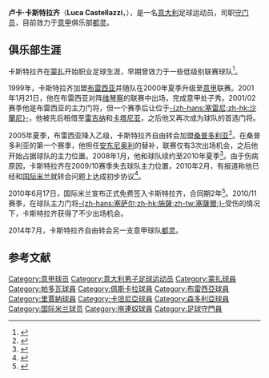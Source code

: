 {{noteTA
|T=zh-hans:卢卡·卡斯特拉齐;zh-hk:盧卡·卡斯迪拿斯;zh-tw:盧卡·卡斯特拉齊;
|G1=足球
|G2=意甲
|1=zh-hans:卢卡·卡斯特拉齐;zh-hk:盧卡·卡斯迪拿斯;zh-tw:盧卡·卡斯特拉齊;
|2=zh-hans:卡斯特拉齐;zh-hk:卡斯迪拿斯;zh-tw:卡斯特拉齊;
}}
{{Football player infobox
| playername = 卢卡·卡斯特拉齐<br />''Luca Castellazzi''
| image = [[File:Luca_Castellazzi.jpg|180px]]
| fullname = Luca Castellazzi
| height  = {{height|meter=1.92}}
| dateofbirth  = {{birth date and age|1975|7|19}}
| cityofbirth = 戈尔贡佐拉
| countryofbirth = [[意大利|意大利]]
| currentclub = [[拖連奴足球會|都灵]]
| clubnumber = 13
| position = [[守门员|守门员]]
| youthyears = 1992–1994
| youthclubs = [[蒙扎足球俱乐部|蒙扎]]
| years = 1994–1995<br>1995–1996<br>1996–1999<br>1999<br>1999–2005<br>2002–2003<br>2003 <br>2005–2010<br>2010–2014<br>2014–
| clubs = [[瓦尔瑟足球俱乐部|-{zh-hans:瓦尔瑟;zh-hk:華利斯}-]]<br>[[蒙扎足球俱乐部|蒙扎]] <br>[[帕多瓦足球俱乐部|帕多瓦]]<br>→ [[佩斯卡拉足球俱乐部|佩斯卡拉]] (租借)<br>[[布雷西亚足球俱乐部|布雷西亚]] <br>→ [[雷吉纳足球俱乐部|雷吉纳]] (租借)<br>→ [[卡塔尼亚足球俱乐部|卡塔尼亚]] (租借)<br>[[桑普多利亚足球俱乐部|桑普多利亚]]<br>[[国际米兰足球俱乐部|国际米兰]]<br>[[拖連奴足球會|都灵]]
| caps(goals) = {{0}}18 {{0}}(0)<br>{{0}}32 {{0}}(0)<br>{{0}}57 {{0}}(0)<br>{{0}}{{0}}3 {{0}}(0)<br>107 {{0}}(0)<br>{{0}}18 {{0}}(0)<br>{{0}}18 {{0}}(0)<br>103 {{0}}(0)<br>{{0}}24 {{0}}(0)
| nationalyears = 
| nationalteam = 
| nationalcaps(goals) = 
| pcupdate = 2011年1月31日
| ntupdate = 
}}

'''卢卡·卡斯特拉齐'''（'''Luca Castellazzi'''，{{bd|1975年|7月19日|catIdx=C}}），是一名[[意大利|意大利]]足球运动员，司职[[守门员|守门员]]，目前效力于[[意甲|意甲]]俱乐部[[拖連奴足球會|都灵]]。

==俱乐部生涯==
卡斯特拉齐在[[蒙扎足球俱乐部|蒙扎]]开始职业足球生涯，早期曾效力于一些低级别联赛球队<ref>{{cite news|url=http://archiviostorico.gazzetta.it/1999/gennaio/16/Padova_Foggia_testa_ga_0_9901164676.shtml|title=Padova e Foggia, su la testa|date=1999-01-16|accessdate=2010-06-18|work=La Gazzetta dello Sport|language=it|archive-date=2014-07-27|archive-url=https://web.archive.org/web/20140727071814/http://archiviostorico.gazzetta.it/1999/gennaio/16/Padova_Foggia_testa_ga_0_9901164676.shtml|dead-url=no}}</ref>。

1999年，卡斯特拉齐加盟[[布雷西亚足球俱乐部|布雷西亚]]并随队在2000年夏季升级至[[意甲|意甲]]联赛。2001年1月21日，他在布雷西亚对阵[[维琴察足球俱乐部|维琴察]]的联赛中出场，完成意甲处子秀。2001/02赛季他是布雷西亚的主力门将，但一个赛季后让位于[[马特奥·塞雷尼|-{zh-hans:塞雷尼;zh-hk:沙蘭尼}-]]，他被先后租借至[[雷吉纳足球俱乐部|雷吉纳]]和[[卡塔尼亚足球俱乐部|卡塔尼亚]]，之后他又再次成为球队的首选门将。

2005年夏季，布雷西亚降入乙级，卡斯特拉齐自由转会加盟[[桑普多利亚足球俱乐部|桑普多利亚]]<ref>{{cite web|url=http://en.archive.uefa.com/competitions/uefacup/news/kind=1/newsid=320166.html|title=Castellazzi to give Sampdoria cover|date=25 July 2005|accessdate=18 June 2010|publisher=UEFA.com|archive-date=2012-06-30|archive-url=https://archive.today/20120630135829/http://en.archive.uefa.com/competitions/uefacup/news/kind=1/newsid=320166.html|dead-url=yes}}</ref>。在桑普多利亚的第一个赛季，他担任[[弗朗西斯科·安东尼奥利|安东尼奥利]]的替补，联赛仅有3次出场机会，之后他开始占据球队的主力位置。2008年1月，他和球队续约至2010年夏季<ref>{{cite news|url=http://www.sampdoria.it/index.php?option=com_content&task=view&id=2778&Itemid=38|title=Castellazzi: «Vittoria e rinnovo del contratto, sono felice»|date=2008-01-26|accessdate=2010-06-18|work=UC Sampdoria|language=it|archive-date=2008-01-29|archive-url=https://web.archive.org/web/20080129054921/http://www.sampdoria.it/index.php?option=com_content&task=view&id=2778&Itemid=38|dead-url=no}}</ref>。由于伤病原因，卡斯特拉齐在2009/10赛季失去球队主力位置，2010年2月，有报道称他已经和[[国际米兰足球俱乐部|国际米兰]]就转会问题上达成初步协议<ref>{{cite news|url=http://www.goal.com/en/news/10/italy/2010/02/27/1809722/inter-have-signed-luca-castellazzi-from-sampdoria-agent|title=Inter Have Signed Luca Castellazzi From Sampdoria - Agent|date=2010-02-27|accessdate=2010-06-17|publisher=Goal.com|archive-date=2010-06-12|archive-url=https://web.archive.org/web/20100612154217/http://www.goal.com/en/news/10/italy/2010/02/27/1809722/inter-have-signed-luca-castellazzi-from-sampdoria-agent|dead-url=no}}</ref>。

2010年6月17日，国际米兰宣布正式免费签入卡斯特拉齐，合同期2年<ref>{{cite news|url=http://www.inter.it/aas/news/reader?N=48653&L=it|title=Mercato: Castellazzi e l'Inter fino al 2012|date=2010-06-17|accessdate=2010-06-17|work=FC Internazionale Milano official site|language=it|archive-date=2012-10-09|archive-url=https://web.archive.org/web/20121009235105/http://www.inter.it/aas/news/reader?N=48653&L=it|dead-url=yes}}</ref>。2010/11赛季，在球队主力门将[[儒利奥·塞萨尔|-{zh-hans:塞萨尔;zh-hk:施薩;zh-tw:塞薩爾;}-]]受伤的情况下，卡斯特拉齐获得了不少出场机会。

2014年7月，卡斯特拉齐自由转会另一支意甲球队[[拖連奴足球會|都灵]]。

==参考文献==
{{reflist}}
{{DEFAULTSORT:Castellazzi ,Luca}}
[[Category:意甲球员|Category:意甲球员]]
[[Category:意大利男子足球运动员|Category:意大利男子足球运动员]]
[[Category:蒙扎球員|Category:蒙扎球員]]
[[Category:帕多瓦球員|Category:帕多瓦球員]]
[[Category:佩斯卡拉球員|Category:佩斯卡拉球員]]
[[Category:布雷西亞球員|Category:布雷西亞球員]]
[[Category:里賈納球員|Category:里賈納球員]]
[[Category:卡坦尼亞球員|Category:卡坦尼亞球員]]
[[Category:森多利亞球員|Category:森多利亞球員]]
[[Category:国际米兰球员|Category:国际米兰球员]]
[[Category:拖連奴球員|Category:拖連奴球員]]
[[Category:足球守門員|Category:足球守門員]]